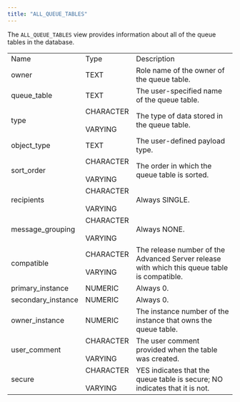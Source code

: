```yaml
---
title: "ALL_QUEUE_TABLES"
---
```


<div id="all_queue_tables" class="registered_link"></div>

The `ALL_QUEUE_TABLES` view provides information about all of the queue tables in the database.

|                    |                              |                                                                                              |
| ------------------ | ---------------------------- | -------------------------------------------------------------------------------------------- |
| Name               | Type                         | Description                                                                                  |
| owner              | TEXT                         | Role name of the owner of the queue table.                                                   |
| queue_table        | TEXT                         | The user-specified name of the queue table.                                                  |
| type               | CHARACTER<br /><br />VARYING | The type of data stored in the queue table.                                                  |
| object_type        | TEXT                         | The user-defined payload type.                                                               |
| sort_order         | CHARACTER<br /><br />VARYING | The order in which the queue table is sorted.                                                |
| recipients         | CHARACTER<br /><br />VARYING | Always SINGLE.                                                                               |
| message_grouping   | CHARACTER<br /><br />VARYING | Always NONE.                                                                                 |
| compatible         | CHARACTER<br /><br />VARYING | The release number of the Advanced Server release with which this queue table is compatible. |
| primary_instance   | NUMERIC                      | Always 0.                                                                                    |
| secondary_instance | NUMERIC                      | Always 0.                                                                                    |
| owner_instance     | NUMERIC                      | The instance number of the instance that owns the queue table.                               |
| user_comment       | CHARACTER<br /><br />VARYING | The user comment provided when the table was created.                                        |
| secure             | CHARACTER<br /><br />VARYING | YES indicates that the queue table is secure; NO indicates that it is not.                   |
